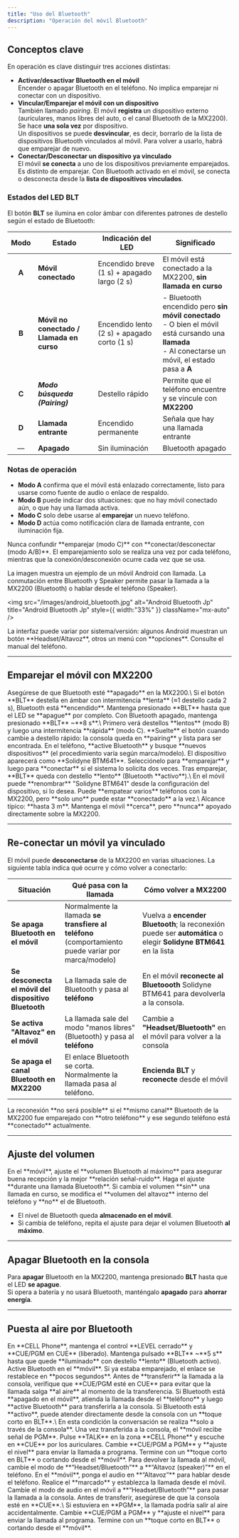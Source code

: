 ```yaml
---
title: "Uso del Bluetooth"
description: "Operación del móvil Bluetooth"
---
```


## Conceptos clave

En operación es clave distinguir tres acciones distintas:

- **Activar/desactivar Bluetooth en el móvil**\
  Encender o apagar Bluetooth en el teléfono. No implica emparejar ni conectar con un dispositivo.
- **Vincular/Emparejar el móvil con un dispositivo**\
  También llamado _pairing_. El móvil **registra** un dispositivo externo (auriculares, manos libres del auto, o el canal Bluetooth de la MX2200). Se hace **una sola vez** por dispositivo. \
  Un dispositivos se puede **desvincular**, es decir, borrarlo de la lista de dispositivos Bluetooth vinculados al móvil.  Para volver a usarlo, habrá que emparejar de nuevo.
- **Conectar/Desconectar un dispositivo ya vinculado**\
  El móvil **se conecta** a uno de los dispositivos previamente emparejados. Es distinto de emparejar. Con Bluetooth activado en el móvil, se conecta o desconecta desde la **lista de dispositivos vinculados**.

### Estados del LED BLT

El botón **BLT** se ilumina en color ámbar con diferentes patrones de destello según el estado de Bluetooth:

| Modo  | Estado                                    | Indicación del LED                           | Significado                                                                                                                                                   |
| :---: | ----------------------------------------- | -------------------------------------------- | ------------------------------------------------------------------------------------------------------------------------------------------------------------- |
| **A** | **Móvil conectado**                       | Encendido breve (1 s) \+ apagado largo (2 s) | El móvil está conectado a la MX2200, **sin llamada en curso**                                                                                                 |
| **B** | **Móvil no conectado / Llamada en curso** | Encendido lento (2 s) \+ apagado corto (1 s) | - Bluetooth encendido pero **sin móvil conectado**<br />- O bien el móvil está cursando una **llamada**<br />- Al conectarse un móvil, el estado pasa a **A** |
| **C** | **_Modo búsqueda (Pairing)_**             | Destello rápido                              | Permite que el teléfono encuentre y se vincule con **MX2200**                                                                                                 |
| **D** | **Llamada entrante**                      | Encendido permanente                         | Señala que hay una llamada entrante                                                                                                                           |
| —     | **Apagado**                               | Sin iluminación                              | Bluetooth apagado                                                                                                                                             |

### Notas de operación

- **Modo A** confirma que el móvil está enlazado correctamente, listo para usarse como fuente de audio o enlace de respaldo.
- **Modo B** puede indicar dos situaciones: que no hay móvil conectado aún, o que hay una llamada activa.
- **Modo C** solo debe usarse al **emparejar** un nuevo teléfono.
- **Modo D** actúa como notificación clara de llamada entrante, con iluminación fija.

<Note>
  Nunca confundir **emparejar (modo C)** con **conectar/desconectar (modo A/B)**. El emparejamiento solo se realiza una vez por cada teléfono, mientras que la conexión/desconexión ocurre cada vez que se usa.
</Note>

La imagen muestra un ejemplo de un móvil Android con llamada. La conmutación entre Bluetooth y Speaker permite pasar la llamada a la MX2200 (Bluetooth) o hablar desde el teléfono (Speaker).

<img
  src="/images/android_bluetooth.jpg"
  alt="Android Bluetooth Jp"
  title="Android Bluetooth Jp"
  style={{ width:"33%" }}
  className="mx-auto"
/>

<Note>
  La interfaz puede variar por sistema/versión: algunos Android muestran un botón **Headset/Altavoz**, otros un menú con **opciones**. Consulte el manual del teléfono.
</Note>

---

## Emparejar el móvil con MX2200

<Steps>
  <Step title="Preparar la consola">
    Asegúrese de que Bluetooth esté **apagado** en la MX2200.\
    Si el botón **BLT** destella en ámbar con intermitencia **lenta** (≈1 destello cada 2 s), Bluetooth está **encendido**. Mantenga presionado **BLT** hasta que el LED se **apague** por completo.
  </Step>
  <Step title="Entrar en modo de emparejamiento">
    Con Bluetooth apagado, mantenga presionado **BLT** ~**8 s**.\
    Primero verá destellos **lentos** (modo B) y luego una intermitencia **rápida** (modo C). **Suelte** el botón cuando cambie a destello rápido: la consola queda en **pairing** y lista para ser encontrada.
  </Step>
  <Step title="Buscar desde el móvil">
    En el teléfono, **active Bluetooth** y busque **nuevos dispositivos** (el procedimiento varía según marca/modelo).
  </Step>
  <Step title="Seleccionar el dispositivo">
    El dispositivo aparecerá como **Solidyne BTM641**. Selecciónelo para **emparejar** y luego para **conectar** si el sistema lo solicita dos veces.
  </Step>
  <Step title="Confirmación y nombre">
    Tras emparejar, **BLT** queda con destello **lento** (Bluetooth **activo**).\
    En el móvil puede **renombrar** "Solidyne BTM641" desde la configuración del dispositivo, si lo desea.
  </Step>
  <Step title="Varios móviles y distancia">
    Puede **empatear varios** teléfonos con la MX2200, pero **solo uno** puede estar **conectado** a la vez.\
    Alcance típico: **hasta 3 m**. Mantenga el móvil **cerca**, pero **nunca** apoyado directamente sobre la MX2200.
  </Step>
</Steps>

---

## Re-conectar un móvil ya vinculado

El móvil puede **desconectarse** de la MX2200 en varias situaciones. La siguiente tabla indica qué ocurre y cómo volver a conectarlo:

| Situación                                            | Qué pasa con la llamada                                                                             | Cómo volver a MX2200                                                                                             |
| ---------------------------------------------------- | --------------------------------------------------------------------------------------------------- | ---------------------------------------------------------------------------------------------------------------- |
| **Se apaga Bluetooth en el móvil**                   | Normalmente la llamada **se transfiere al teléfono** (comportamiento puede variar por marca/modelo) | Vuelva a **encender Bluetooth**; la reconexión puede ser **automática** o elegir **Solidyne BTM641** en la lista |
| **Se desconecta el móvil del dispositivo Bluetooth** | La llamada sale de Bluetooth y pasa al **teléfono**                                                 | En el móvil **reconecte al Bluetoooth** Solidyne BTM641 para devolverla a la consola.                            |
| **Se activa "Altavoz" en el móvil**                  | La llamada sale del modo "manos libres" (Bluetooth) y pasa al **teléfono**                          | Cambie a **"Headset/Bluetooth"** en el móvil para volver a la consola                                            |
| **Se apaga el canal Bluetooth en MX2200**            | El enlace Bluetooth se corta. Normalmente la llamada pasa al teléfono.                              | **Encienda BLT** y **reconecte** desde el móvil                                                                  |

<Note>
  La reconexión **no será posible** si el **mismo canal** Bluetooth de la MX2200 fue emparejado con **otro teléfono** y ese segundo teléfono está **conectado** actualmente.
</Note>

---

## Ajuste del volumen

<Warning>
  En el **móvil**, ajuste el **volumen Bluetooth al máximo** para asegurar buena recepción y la mejor **relación señal-ruido**.
</Warning>

<Info>
  Haga el ajuste **durante una llamada Bluetooth**. Si cambia el volumen **sin** una llamada en curso, se modifica el **volumen del altavoz** interno del teléfono y **no** el de Bluetooth.
</Info>

- El nivel de Bluetooth queda **almacenado en el móvil**.
- Si cambia de teléfono, repita el ajuste para dejar el volumen Bluetooth **al máximo**.

---

## Apagar Bluetooth en la consola

Para **apagar** Bluetooth en la MX2200, mantenga presionado **BLT** hasta que el LED **se apague**.\
Si opera a batería y no usará Bluetooth, manténgalo **apagado** para **ahorrar energía**.

---

## Puesta al aire por Bluetooth

<Steps>
  <Step title="Preparación en la consola">
    En **CELL Phone**, mantenga el control **LEVEL cerrado** y **CUE/PGM en CUE** (liberado).
  </Step>
  <Step title="Encender Bluetooth en la consola">
    Mantenga pulsado **BLT** ~**5 s** hasta que quede **iluminado** con destello **lento** (Bluetooth activo).
  </Step>
  <Step title="Conectar el móvil">
    Active Bluetooth en el **móvil**. Si ya estaba emparejado, el enlace se restablece en **pocos segundos**.
  </Step>
</Steps>

<Warning>
  Antes de **transferir** la llamada a la consola, verifique que **CUE/PGM esté en CUE** para evitar que la llamada salga **al aire** al momento de la transferencia.
</Warning>

<Tabs>
  <Tab title="Llamada entrante (Bluetooth)">
    <Steps>
      <Step title="Atender si Bluetooth está apagado">
        Si Bluetooth está **apagado en el móvil**, atienda la llamada desde el **teléfono** y luego **active Bluetooth** para transferirla a la consola.
      </Step>
      <Step title="Atender si Bluetooth está activo">
        Si Bluetooth está **activo**, puede atender directamente desde la consola con un **toque corto en BLT**.\
        En esta condición la conversación se realiza **solo a través de la consola**.
      </Step>
      <Step title="Transferencia de la llamada">
        Una vez transferida a la consola, el **móvil recibe señal de PGM**.
      </Step>
      <Step title="Hablar en privado">
        Pulse **TALK** en la zona **CELL Phone** y escuche en **CUE** por los auriculares.
      </Step>
      <Step title="Poner en PGM">
        Cambie **CUE/PGM a PGM** y **ajuste el nivel** para enviar la llamada a programa.
      </Step>
      <Step title="Finalizar la llamada">
        Termine con un **toque corto en BLT** o cortando desde el **móvil**.
      </Step>
      <Step title="Retomar desde el teléfono">
        Para devolver la llamada al móvil, cambie el modo de **“Headset/Bluetooth”** a **“Altavoz (speaker)”** en el teléfono.
      </Step>
    </Steps>
  </Tab>
  <Tab title="Llamar desde el móvil">
    <Steps>
      <Step title="Cambiar a altavoz">
        En el **móvil**, ponga el audio en **“Altavoz”** para hablar desde el teléfono.
      </Step>
      <Step title="Marcar la llamada">
        Realice el **marcado** y establezca la llamada desde el móvil.
      </Step>
      <Step title="Transferir a la consola">
        Cambie el modo de audio en el móvil a **“Headset/Bluetooth”** para pasar la llamada a la consola.
      </Step>
      <Step title="Confirmar que no esté en PGM">
        Antes de transferir, asegúrese de que la consola esté en **CUE**.\
        Si estuviera en **PGM**, la llamada podría salir al aire accidentalmente.
      </Step>
      <Step title="Poner al aire">
        Cambie **CUE/PGM a PGM** y **ajuste el nivel** para enviar la llamada al programa.
      </Step>
      <Step title="Finalizar la llamada">
        Termine con un **toque corto en BLT** o cortando desde el **móvil**.
      </Step>
    </Steps>
  </Tab>
</Tabs>